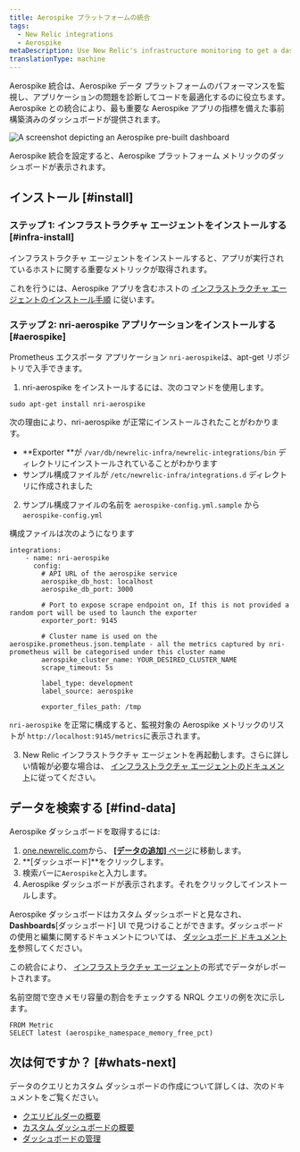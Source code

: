```yaml
---
title: Aerospike プラットフォームの統合
tags:
  - New Relic integrations
  - Aerospike
metaDescription: Use New Relic's infrastructure monitoring to get a dashboard with metrics from your Aerospike platform.
translationType: machine
---
```



Aerospike 統合は、Aerospike データ プラットフォームのパフォーマンスを監視し、アプリケーションの問題を診断してコードを最適化するのに役立ちます。Aerospike との統合により、最も重要な Aerospike アプリの指標を備えた事前構築済みのダッシュボードが提供されます。

<img
  title="aerospike dashboard"
  alt="A screenshot depicting an Aerospike pre-built dashboard"
  src={infrastructureAerospikeDashboard}
/>

<figcaption>
  Aerospike 統合を設定すると、Aerospike プラットフォーム メトリックのダッシュボードが表示されます。
</figcaption>

## インストール [#install]

### ステップ 1: インフラストラクチャ エージェントをインストールする [#infra-install]

インフラストラクチャ エージェントをインストールすると、アプリが実行されているホストに関する重要なメトリックが取得されます。

これを行うには、Aerospike アプリを含むホストの [インフラストラクチャ エージェントのインストール手順](/docs/infrastructure/install-infrastructure-agent/get-started/install-infrastructure-agent) に従います。

### ステップ 2: nri-aerospike アプリケーションをインストールする [#aerospike]

Prometheus エクスポータ アプリケーション `nri-aerospike`は、apt-get リポジトリで入手できます。

1. nri-aerospike をインストールするには、次のコマンドを使用します。

```
sudo apt-get install nri-aerospike
```

次の理由により、nri-aerospike が正常にインストールされたことがわかります。

* **Exporter **が `/var/db/newrelic-infra/newrelic-integrations/bin` ディレクトリにインストールされていることがわかります
* サンプル構成ファイルが `/etc/newrelic-infra/integrations.d` ディレクトリに作成されました

2. サンプル構成ファイルの名前を `aerospike-config.yml.sample` から `aerospike-config.yml`

構成ファイルは次のようになります

```
integrations:
    - name: nri-aerospike
      config:
        # API URL of the aerospike service
        aerospike_db_host: localhost
        aerospike_db_port: 3000

        # Port to expose scrape endpoint on, If this is not provided a random port will be used to launch the exporter
        exporter_port: 9145

        # Cluster name is used on the aerospike.prometheus.json.template - all the metrics captured by nri-prometheus will be categorised under this cluster name
        aerospike_cluster_name: YOUR_DESIRED_CLUSTER_NAME
        scrape_timeout: 5s

        label_type: development
        label_source: aerospike

        exporter_files_path: /tmp
```

`nri-aerospike` を正常に構成すると、監視対象の Aerospike メトリックのリストが `http://localhost:9145/metrics`に表示されます。

3. New Relic インフラストラクチャ エージェントを再起動します。さらに詳しい情報が必要な場合は、 [インフラストラクチャ エージェントのドキュメント](/docs/infrastructure/install-infrastructure-agent/manage-your-agent/start-stop-restart-infrastructure-agent/)に従ってください。

## データを検索する [#find-data]

Aerospike ダッシュボードを取得するには:

1. [one.newrelic.com](https://one.newrelic.com)から、 [**\[データの追加\]** ページ](https://one.newrelic.com/marketplace)に移動します。
2. **\[ダッシュボード]**をクリックします。
3. 検索バーに`Aerospike`と入力します。
4. Aerospike ダッシュボードが表示されます。それをクリックしてインストールします。

Aerospike ダッシュボードはカスタム ダッシュボードと見なされ、 **Dashboards**\[ダッシュボード] UI で見つけることができます。ダッシュボードの使用と編集に関するドキュメントについては、 [ダッシュボード ドキュメント を](/docs/query-your-data/explore-query-data/dashboards/introduction-dashboards)参照してください。

この統合により、 [インフラストラクチャ エージェント](/docs/infrastructure/manage-your-data/data-instrumentation/default-infrastructure-monitoring-data/#infrastructure-events)の形式でデータがレポートされます。

名前空間で空きメモリ容量の割合をチェックする NRQL クエリの例を次に示します。

```
FROM Metric 
SELECT latest (aerospike_namespace_memory_free_pct)
```

## 次は何ですか？ [#whats-next]

データのクエリとカスタム ダッシュボードの作成について詳しくは、次のドキュメントをご覧ください。

* [クエリビルダーの概要](/docs/query-your-data/explore-query-data/query-builder/introduction-query-builder)
* [カスタム ダッシュボードの概要](/docs/query-your-data/explore-query-data/dashboards/introduction-dashboards)
* [ダッシュボードの管理](/docs/query-your-data/explore-query-data/dashboards/manage-your-dashboard)